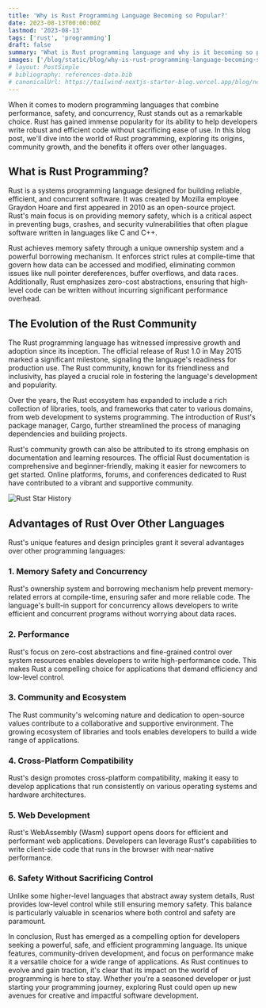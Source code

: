 ```yaml
---
title: 'Why is Rust Programming Language Becoming so Popular?'
date: 2023-08-13T00:00:00Z
lastmod: '2023-08-13'
tags: ['rust', 'programming']
draft: false
summary: 'What is Rust programming language and why is it becoming so popular?'
images: ['/blog/static/blog/why-is-rust-programming-language-becoming-so-popular/cover.png']
# layout: PostSimple
# bibliography: references-data.bib
# canonicalUrl: https://tailwind-nextjs-starter-blog.vercel.app/blog/new-features-in-v1/
---
```


When it comes to modern programming languages that combine performance, safety, and concurrency, Rust stands out as a remarkable choice. Rust has gained immense popularity for its ability to help developers write robust and efficient code without sacrificing ease of use. In this blog post, we'll dive into the world of Rust programming, exploring its origins, community growth, and the benefits it offers over other languages.

## What is Rust Programming?

Rust is a systems programming language designed for building reliable, efficient, and concurrent software. It was created by Mozilla employee Graydon Hoare and first appeared in 2010 as an open-source project. Rust's main focus is on providing memory safety, which is a critical aspect in preventing bugs, crashes, and security vulnerabilities that often plague software written in languages like C and C++.

Rust achieves memory safety through a unique ownership system and a powerful borrowing mechanism. It enforces strict rules at compile-time that govern how data can be accessed and modified, eliminating common issues like null pointer dereferences, buffer overflows, and data races. Additionally, Rust emphasizes zero-cost abstractions, ensuring that high-level code can be written without incurring significant performance overhead.

## The Evolution of the Rust Community

The Rust programming language has witnessed impressive growth and adoption since its inception. The official release of Rust 1.0 in May 2015 marked a significant milestone, signaling the language's readiness for production use. The Rust community, known for its friendliness and inclusivity, has played a crucial role in fostering the language's development and popularity.

Over the years, the Rust ecosystem has expanded to include a rich collection of libraries, tools, and frameworks that cater to various domains, from web development to systems programming. The introduction of Rust's package manager, Cargo, further streamlined the process of managing dependencies and building projects.

Rust's community growth can also be attributed to its strong emphasis on documentation and learning resources. The official Rust documentation is comprehensive and beginner-friendly, making it easier for newcomers to get started. Online platforms, forums, and conferences dedicated to Rust have contributed to a vibrant and supportive community.

![Rust Star History](/blog/static/blog/why-is-rust-programming-language-becoming-so-popular/star-history.png)

## Advantages of Rust Over Other Languages

Rust's unique features and design principles grant it several advantages over other programming languages:

### 1. Memory Safety and Concurrency

Rust's ownership system and borrowing mechanism help prevent memory-related errors at compile-time, ensuring safer and more reliable code. The language's built-in support for concurrency allows developers to write efficient and concurrent programs without worrying about data races.

### 2. Performance

Rust's focus on zero-cost abstractions and fine-grained control over system resources enables developers to write high-performance code. This makes Rust a compelling choice for applications that demand efficiency and low-level control.

### 3. Community and Ecosystem

The Rust community's welcoming nature and dedication to open-source values contribute to a collaborative and supportive environment. The growing ecosystem of libraries and tools enables developers to build a wide range of applications.

### 4. Cross-Platform Compatibility

Rust's design promotes cross-platform compatibility, making it easy to develop applications that run consistently on various operating systems and hardware architectures.

### 5. Web Development

Rust's WebAssembly (Wasm) support opens doors for efficient and performant web applications. Developers can leverage Rust's capabilities to write client-side code that runs in the browser with near-native performance.

### 6. Safety Without Sacrificing Control

Unlike some higher-level languages that abstract away system details, Rust provides low-level control while still ensuring memory safety. This balance is particularly valuable in scenarios where both control and safety are paramount.

In conclusion, Rust has emerged as a compelling option for developers seeking a powerful, safe, and efficient programming language. Its unique features, community-driven development, and focus on performance make it a versatile choice for a wide range of applications. As Rust continues to evolve and gain traction, it's clear that its impact on the world of programming is here to stay. Whether you're a seasoned developer or just starting your programming journey, exploring Rust could open up new avenues for creative and impactful software development.
